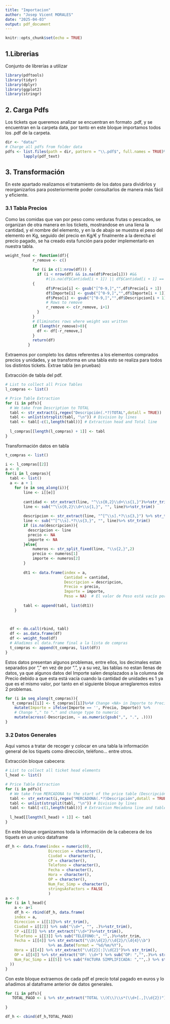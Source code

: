 ```yaml
---
title: "Importacion"
author: "Josep Vicent MORALES"
date: "2025-04-03"
output: pdf_document
---
```


```r
knitr::opts_chunk$set(echo = TRUE)
```

## 1.Librerias

Conjunto de librerías a utilizar

```r
library(pdftools)
library(tidyr)
library(dplyr)
library(ggplot2)
library(stringr)
```

## 2. Carga Pdfs

Los tickets que queremos analizar se encuentran en formato .pdf, y se encuentran en la carpeta data, por tanto en este bloque importamos todos los .pdf de la carpeta.

```r
dir <- "data/"
# Charge all pdfs from folder data
pdfs <- list.files(path = dir, pattern = "\\.pdf$", full.names = TRUE)%>%
        lapply(pdf_text)
```

## 3. Transformación

En este apartado realizamos el tratamiento de los datos para dividirlos y reorganizarlos para posteriormente poder consultarlos de manera más fácil y eficiente.

### 3.1 Tabla Precios

Como las comidas que van por peso como verduras frutas o pescados, se organizan de otra manera en los tickets, mostrandose en una líena la cantidad, y el nombre del elemento, y en la de abajo se muestra el peso del elemento en Kg, seguido del precio en Kg/€ y finalmente a la derecha el precio pagado, se ha creado esta función para poder implementarlo en nuestra tabla.

```r
weight_food <- function(df){
            r_remove <- c()
            
            for (i in c(1:nrow(df))) {
              if (i < nrow(df) && is.na(df$Precio[i])) #&& 
                  #(is.na(df$Cantidad[i + 1]) || df$Cantidad[i + 1] == "")) 
            {
                  df$Precio[i] <- gsub("[^0-9,]","",df$Precio[i + 1])
                  df$Importe[i] <- gsub("[^0-9,]","",df$Importe[i + 1])
                  df$Peso[i] <- gsub("[^0-9,]","",df$Descripcion[i + 1])
                  # Rows to remove
                  r_remove <- c(r_remove, i+1)
              }
            }
            # Eliminates rows where weight was written
            if (length(r_remove)>0){
              df <- df[-r_remove,]
            }
            return(df)
          }
```

Extraemos por completo los datos referentes a los elementos comprados precios y unidades, y se transforma en una tabla esto se realiza para todos los distintos tickets. Extrae tabla (en pruebas)

Extracción de tabla del pdf.

```r
# List to collect all Price Tables
l_compras <- list()

# Price Table Extraction
for (i in pdfs){
  # We take from Description to TOTAL
  tabl <- str_extract(i,regex("Descripción(.*?)TOTAL",dotall = TRUE))
  tabl <- unlist(strsplit(tabl, "\n")) # Division by lines
  tabl <- tabl[-c(1,length(tabl))] # Extraction head and Total line
  
  l_compras[[length(l_compras) + 1]] <- tabl
}

```

Transformación datos en tabla

```r
t_compras <- list()

i <- l_compras[[2]]
a <- 0
for(i in l_compras){
  tabl <- list()
  a <- a + 1
    for (e in seq_along(i)){
        line <- i[[e]]
        
        cantidad <- str_extract(line, "^\\s{0,2}\\d+\\s{1,}")%>%str_trim()
        line <- sub("^\\s{0,2}\\d+\\s{1,}", "", line)%>%str_trim()
        
        descripcion <- str_extract(line, "^[^\\s].*?\\s{3,}") %>% str_trim()
        line <- sub("^[^\\s].*?\\s{3,}", "", line)%>% str_trim()
        if (is.na(descripcion)){
          descripcion <- line
          precio <- NA
          importe <- NA
        }else{
            numeros <- str_split_fixed(line, "\\s{2,}",2)
            precio <- numeros[1]
            importe <- numeros[2]
        }
        
        dt1 <- data.frame(index = a,
                          Cantidad = cantidad,
                          Descripcion = descripcion,
                          Precio = precio,
                          Importe = importe,
                          Peso = NA)  # El valor de Peso está vacío por ahora
          
        tabl <- append(tabl, list(dt1))
    }
  
  

  df <- do.call(rbind, tabl)
  df <- as.data.frame(df)
  df <- weight_food(df)
  # Añadimos el data.frame final a la lista de compras
  t_compras <- append(t_compras, list(df))
}
```

Estos datos presentan algunos problemas, entre ellos, los decimales estan separados por "," en vez de por ".", y a su vez, las tablas no estan llenas de datos, ya que algunos datos del Importe salen desplazados a la columna de Precio debido a que esta está vacía cuando la cantidad de unidades es 1 ya que es el mismo valor, por tanto en el siguiente bloque arreglaremos estos 2 problemas.

```r
for (i in seq_along(t_compras)){
   t_compras[[i]] <- t_compras[[i]]%>%# Change <NA> in Importe to Precio
    mutate(Importe = ifelse(Importe == '', Precio, Importe)) %>%
    # Change "," to "." and change type to numeric
    mutate(across(-Descripcion, ~ as.numeric(gsub(",", ".", .))))
}
```

### 3.2 Datos Generales

Aqui vamos a tratar de recoger y colocar en una tabla la información general de los tiquets como dirección, teléfono... entre otros.

Extracción bloque cabecera:

```r
# List to collect all ticket head elements
l_head <- list()

# Price Table Extraction
for (i in pdfs){
  # We take from MERCADONA to the start of the price table (Descripción)
  tabl <- str_extract(i,regex("MERCADONA(.*?)Descripción",dotall = TRUE))
  tabl <- unlist(strsplit(tabl, "\n")) # Division by lines
  tabl <- tabl[-c(1,length(tabl))] # Extraction Mecadona line and table start line
  
  l_head[[length(l_head) + 1]] <- tabl
}

```

En este bloque organizamos toda la información de la cabecera de los tiquets en un unico dataframe

```r
df_h <- data.frame(index = numeric(0),
                   Direccion = character(),
                   Ciudad = character(),
                   CP = character(),
                   Telefono = character(),
                   Fecha = character(),
                   Hora = character(),
                   OP = character(),
                   Num_Fac_Simp = character(),
                   stringsAsFactors = FALSE
                   )
a <- 0
for (i in l_head){
    a <- a+1
    df_h <- rbind(df_h, data.frame(
    index = a,
    Direccion = i[[1]]%>% str_trim(),
    Ciudad = i[[2]] %>% sub("\\d+", "", .)%>%str_trim(),
    CP =i[[2]] %>% str_extract("\\d+")%>%str_trim(),
    Telefono = i[[3]] %>% sub("TELÉFONO:", "",.)%>%str_trim,
    Fecha = i[[4]] %>% str_extract("\\b\\d{2}/\\d{2}/\\d{4}\\b")
                   %>% as.Date(format = "%d/%m/%Y"),
    Hora = i[[4]] %>% str_extract("\\d{2}[:]\\d{2}")%>% str_trim(),
    OP = i[[4]] %>% str_extract("OP: \\d+") %>% sub("OP: ","",.)%>% str_trim(),
    Num_Fac_Simp = i[[5]] %>% sub("FACTURA SIMPLIFICADA: ","",.) %>% str_trim()
  ))
}
```

Con este bloque extraemos de cada pdf el precio total pagado en euros y lo añadimos al dataframe anterior de datos generales.

```r
for (i in pdfs){
   TOTAL_PAGO <- i %>% str_extract("TOTAL \\(€\\)\\s*(\\d+[.,]\\d{2})") %>% sub("TOTAL \\(€\\)\\s*","",.)%>% sub(",",".",.) %>% as.numeric() #%>% print()
  
}

df_h <- cbind(df_h,TOTAL_PAGO)
```
